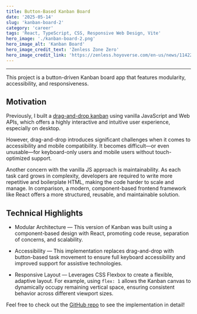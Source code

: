 ```yaml
---
title: Button-Based Kanban Board
date: '2025-05-14'
slug: 'kanban-board-2'
category: 'career'
tags: 'React, TypeScript, CSS, Responsive Web Design, Vite'
hero_image: './kanban-board-2.png'
hero_image_alt: 'Kanban Board'
hero_image_credit_text: 'Zenless Zone Zero'
hero_image_credit_link: 'https://zenless.hoyoverse.com/en-us/news/114225'
---
```


---

This project is a button-driven Kanban board app that features modularity, accessibility, and responsiveness.

## Motivation

Previously, I built a [drag-and-drop kanban](https://github.com/Yuanlong-Tony-Cui/kanban-board) using vanilla JavaScript and Web APIs,
which offers a highly interactive and intuitive user experience, especially on desktop.

However, drag-and-drop introduces significant challenges when it comes to accessibility and mobile compatibility.
It becomes difficult—or even unusable—for keyboard-only users and mobile users without touch-optimized support.

Another concern with the vanilla JS approach is maintainability.
As each task card grows in complexity, developers are required to write more repetitive and boilerplate HTML, making the code harder to scale and manage.
In comparison, a modern, component-based frontend framework like React offers a more structured, reusable, and maintainable solution.

## Technical Highlights

* Modular Architecture — This version of Kanban was built using a component-based design with React,
promoting code reuse, separation of concerns, and scalability.

* Accessibility — This implementation replaces drag-and-drop with button-based task movement to ensure full keyboard accessibility and improved
support for assistive technologies.

* Responsive Layout — Leverages CSS Flexbox to create a flexible, adaptive layout.
For example, using `flex: 1` allows the Kanban canvas to dynamically occupy remaining vertical space,
ensuring consistent behavior across different viewport sizes.

Feel free to check out the [GitHub repo](https://github.com/Yuanlong-Tony-Cui/kanban-board-2) to see the implementation in detail!